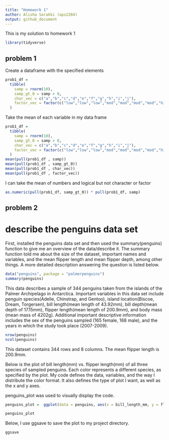 ```yaml
---
title: "Homework 1"
author: Alisha Sarakki (aps2204)
output: github_document
---
```


This is my solution to homework 1

```r
library(tidyverse)
```


## problem 1

Create a dataframe with the specified elements

```r
prob1_df = 
  tibble(
    samp = rnorm(10),
    samp_gt_0 = samp > 0,
    char_vec = c("a","b","c","d","e","f","g","h","i","j"),
    factor_vec = factor(c("low","low","low","mod","mod","mod","mod","high","high","high"))
  )
```

Take the mean of each variable in my data frame

```r
prob1_df = 
  tibble(
    samp = rnorm(10),
    samp_gt_0 = samp > 0,
    char_vec = c("a","b","c","d","e","f","g","h","i","j"),
    factor_vec = factor(c("low","low","low","mod","mod","mod","mod","high","high","high"))
  )
mean(pull(prob1_df , samp))
mean(pull(prob1_df , samp_gt_0))
mean(pull(prob1_df , char_vec))
mean(pull(prob1_df , factor_vec))
```

I can take the mean of numbers and logical but not character or factor

```r
as.numeric(pull(prob1_df, samp_gt_0)) * pull(prob1_df, samp)
```



## problem 2

# describe the penguins data set
First, installed the penguins data set and then used the summary(penguins) function to give me an overview of the data/describe it. 
The summary function told me about the size of the dataset, important names and variables, and the mean flipper length and mean flipper depth, among other things. A more detailed description answering the question is listed below. 
```r
data("penguins", package = "palmerpenguins")
summary(penguins)
```

This data describes a sample of 344 penguins taken from the islands of the Palmer Archipelago in Antarctica. Important variables in this data set include penguin species(Adelie, Chinstrap, and Gentoo), island location(Biscoe, Dream, Torgersen), bill length(mean length of 43.92mm), bill depth(mean depth of 17.15mm), flipper length(mean length of 200.9mm), and body mass (mean mass of 4202g). Additional important descriptive information includes the sex of the penguins sampled (165 female, 168 male), and the years in which the study took place (2007-2009). 

```r
nrow(penguins)
ncol(penguins)
```

This dataset contains 344 rows and 8 columns. 
The mean flipper length is 200.9mm. 

Below is the plot of bill length(mm) vs. flipper length(mm) of all three species of sampled penguins. Each color represents a different species, as specified by the plot.  My code defines the data, variables, and the way I distribute the color format. It also defines the type of plot I want, as well as the x and y axes. 

penguins_plot was used to visually display the code. 
```r

penguins_plot =  ggplot(data = penguins, aes(x = bill_length_mm, y = flipper_length_mm, color = species)) + geom_point() + xlab("Bill Length (mm)") + ylab("Flipper Length (mm)")

penguins_plot
```
Below, I use ggsave to save the plot to my project directory. 
```r
ggsave
```

